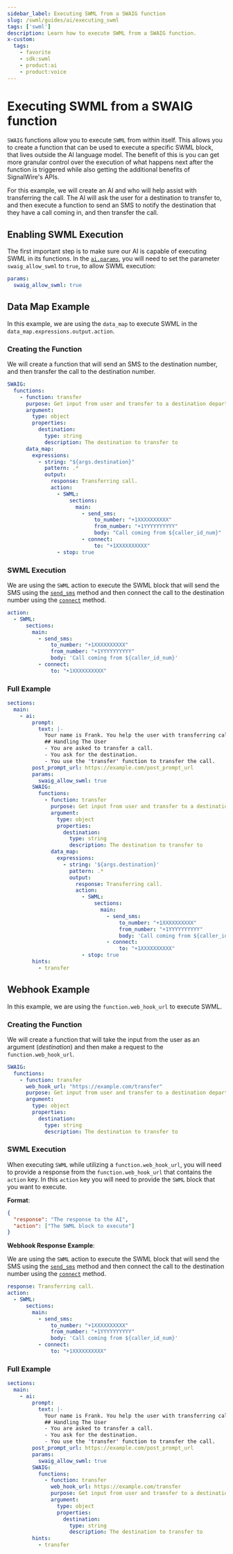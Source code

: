 ```yaml
---
sidebar_label: Executing SWML from a SWAIG function
slug: /swml/guides/ai/executing_swml
tags: ['swml']
description: Learn how to execute SWML from a SWAIG function.
x-custom:
  tags:
    - favorite
    - sdk:swml
    - product:ai
    - product:voice
---
```


# Executing SWML from a SWAIG function

`SWAIG` functions allow you to execute `SWML` from within itself.
This allows you to create a function that can be used to execute a specific SWML block, that lives outside the
AI language model. The benefit of this is you can get more granular control over the execution of what happens next after the function
is triggered while also getting the additional benefits of SignalWire's APIs.

For this example, we will create an AI and who will help assist with transferring the call.
The AI will ask the user for a destination to transfer to, and then execute a function to
send an SMS to notify the destination that they have a call coming in, and then transfer the call.

## **Enabling SWML Execution**

The first important step is to make sure our AI is capable of executing SWML in its functions.
In the [`ai.params`](/swml/methods/ai/params), you will need to set the parameter `swaig_allow_swml` to `true`, to allow SWML execution:

```yaml andJson
params:
  swaig_allow_swml: true
```

## **Data Map Example**

In this example, we are using the `data_map` to execute SWML in the `data_map.expressions.output.action`.

### Creating the Function

We will create a function that will send an SMS to the destination number, and then transfer the call to the destination number.

```yaml andJson
SWAIG:
  functions:
    - function: transfer
      purpose: Get input from user and transfer to a destination department
      argument:
        type: object
        properties:
          destination:
            type: string
            description: The destination to transfer to
      data_map:
        expressions:
          - string: "${args.destination}"
            pattern: .*
            output:
              response: Transferring call.
              action:
                - SWML:
                    sections:
                      main:
                        - send_sms:
                            to_number: "+1XXXXXXXXXX"
                            from_number: "+1YYYYYYYYYY"
                            body: "Call coming from ${caller_id_num}"
                        - connect:
                            to: "+1XXXXXXXXXX"
                - stop: true
```

### SWML Execution

We are using the `SWML` action to execute the SWML block that will send the SMS using the 
[`send_sms`](/swml/methods/send_sms) method 
and then connect the call to the destination number using the 
[`connect`](/swml/methods/connect) method.

```yaml andJson
action:
  - SWML:
      sections:
        main:
          - send_sms:
              to_number: "+1XXXXXXXXXX"
              from_number: "+1YYYYYYYYYY"
              body: 'Call coming from ${caller_id_num}'
          - connect:
              to: "+1XXXXXXXXXX"
```

### Full Example

```yaml andJson
sections:
  main:
    - ai:
        prompt:
          text: |-
            Your name is Frank. You help the user with transferring calls.
            ## Handling The User
            - You are asked to transfer a call.
            - You ask for the destination.
            - You use the 'transfer' function to transfer the call.
        post_prompt_url: https://example.com/post_prompt_url
        params:
          swaig_allow_swml: true
        SWAIG:
          functions:
            - function: transfer
              purpose: Get input from user and transfer to a destination department
              argument:
                type: object
                properties:
                  destination:
                    type: string
                    description: The destination to transfer to
              data_map:
                expressions:
                  - string: '${args.destination}'
                    pattern: .*
                    output:
                      response: Transferring call.
                      action:
                        - SWML:
                            sections:
                              main:
                                - send_sms:
                                    to_number: "+1XXXXXXXXXX"
                                    from_number: "+1YYYYYYYYYY"
                                    body: 'Call coming from ${caller_id_num}'
                                - connect:
                                    to: "+1XXXXXXXXXX"
                        - stop: true
        hints:
          - transfer
```

## **Webhook Example**

In this example, we are using the `function.web_hook_url` to execute SWML.

### Creating the Function

We will create a function that will take the input from the user as an argument (_destination_) and then make a request
to the `function.web_hook_url`.

```yaml andJson
SWAIG:
  functions:
    - function: transfer
      web_hook_url: "https://example.com/transfer"
      purpose: Get input from user and transfer to a destination department
      argument:
        type: object
        properties:
          destination:
            type: string
            description: The destination to transfer to
```

### SWML Execution

When executing `SWML` while utilizing a `function.web_hook_url`, you will need to provide a response
from the `function.web_hook_url` that contains the `action` key. In this `action` key
you will need to provide the `SWML` block that you want to execute.

**Format**:

```json
{
  "response": "The response to the AI",
  "action": ["The SWML block to execute"]
}
```

**Webhook Response Example**:

We are using the `SWML` action to execute the SWML block that will send the SMS using the 
[`send_sms`](/swml/methods/send_sms) method 
and then connect the call to the destination number using the 
[`connect`](/swml/methods/connect) method.

```yaml andJson
response: Transferring call.
action:
  - SWML:
      sections:
        main:
          - send_sms:
              to_number: "+1XXXXXXXXXX"
              from_number: "+1YYYYYYYYYY"
              body: 'Call coming from ${caller_id_num}'
          - connect:
              to: "+1XXXXXXXXXX"
```

### Full Example

```yaml andJson
sections:
  main:
    - ai:
        prompt:
          text: |-
            Your name is Frank. You help the user with transferring calls.
            ## Handling The User
            - You are asked to transfer a call.
            - You ask for the destination.
            - You use the 'transfer' function to transfer the call.
        post_prompt_url: https://example.com/post_prompt_url
        params:
          swaig_allow_swml: true
        SWAIG:
          functions:
            - function: transfer
              web_hook_url: https://example.com/transfer
              purpose: Get input from user and transfer to a destination department
              argument:
                type: object
                properties:
                  destination:
                    type: string
                    description: The destination to transfer to
        hints:
          - transfer
```
